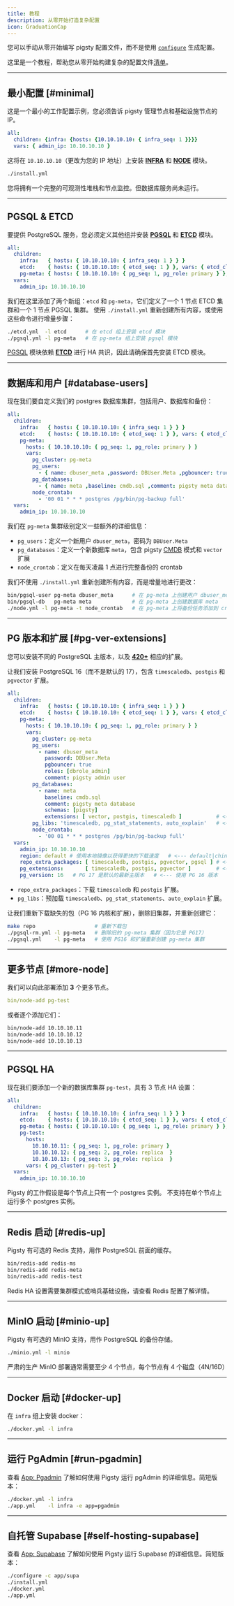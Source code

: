 ```yaml
---
title: 教程
description: 从零开始打造复杂配置
icon: GraduationCap
---
```


您可以手动从零开始编写 pigsty 配置文件，而不是使用 [`configure`](/zh/config/configure) 生成配置。

这里是一个教程，帮助您从零开始构建复杂的配置文件[清单](/zh/config/inventory)。


--------

## 最小配置 [#minimal]

这是一个最小的工作配置示例，您必须告诉 pigsty 管理节点和基础设施节点的 IP。

```yaml title="~/pigsty/pigsty.yml"
all:
  children: {infra: {hosts: {10.10.10.10: { infra_seq: 1 }}}}
  vars: { admin_ip: 10.10.10.10 }
```

这将在 `10.10.10.10`（更改为您的 IP 地址）上安装 [**INFRA**](/zh/infra) 和 [**NODE**](/zh/node) 模块。

```bash title="~/pigsty"
./install.yml
```

您将拥有一个完整的可观测性堆栈和节点监控。但数据库服务尚未运行。



--------

## PGSQL & ETCD

要提供 PostgreSQL 服务，您必须定义其他组并安装 [**PGSQL**](/zh/pgsql) 和 [**ETCD**](/zh/etcd) 模块。

```yaml title="~/pigsty/pigsty.yml"
all:
  children:
    infra:   { hosts: { 10.10.10.10: { infra_seq: 1 } } }
    etcd:    { hosts: { 10.10.10.10: { etcd_seq: 1 } }, vars: { etcd_cluster: etcd } }
    pg-meta: { hosts: { 10.10.10.10: { pg_seq: 1, pg_role: primary } }, vars: { pg_cluster: pg-meta } }
  vars:
    admin_ip: 10.10.10.10
```

我们在这里添加了两个新组：`etcd` 和 `pg-meta`，它们定义了一个 1 节点 ETCD 集群和一个 1 节点 PGSQL 集群。
使用 `./install.yml` 重新创建所有内容，或使用这些命令进行增量步骤：

```bash title="~/pigsty"
./etcd.yml  -l etcd      # 在 etcd 组上安装 etcd 模块
./pgsql.yml -l pg-meta   # 在 pg-meta 组上安装 pgsql 模块
```

[PGSQL](/zh/pgsql) 模块依赖 [**ETCD**](/zh/etcd) 进行 HA 共识，因此请确保首先安装 ETCD 模块。



--------

## 数据库和用户 [#database-users]

现在我们要自定义我们的 postgres 数据库集群，包括用户、数据库和备份：

```yaml title="~/pigsty/pigsty.yml"
all:
  children:
    infra:   { hosts: { 10.10.10.10: { infra_seq: 1 } } }
    etcd:    { hosts: { 10.10.10.10: { etcd_seq: 1 } }, vars: { etcd_cluster: etcd } }
    pg-meta:
      hosts: { 10.10.10.10: { pg_seq: 1, pg_role: primary } }
      vars:
        pg_cluster: pg-meta
        pg_users:
          - { name: dbuser_meta ,password: DBUser.Meta ,pgbouncer: true ,roles: [dbrole_admin] ,comment: admin user}
        pg_databases:
          - { name: meta ,baseline: cmdb.sql ,comment: pigsty meta database ,schemas: [pigsty] ,extensions: [vector]}
        node_crontab:
          - '00 01 * * * postgres /pg/bin/pg-backup full'
  vars:
    admin_ip: 10.10.10.10
```

我们在 `pg-meta` 集群级别定义一些额外的详细信息：

- `pg_users`：定义一个新用户 `dbuser_meta`，密码为 `DBUser.Meta`
- `pg_databases`：定义一个新数据库 `meta`，包含 pigsty [CMDB](/zh/config/cmdb) 模式和 `vector` 扩展
- `node_crontab`：定义在每天凌晨 1 点进行完整备份的 crontab

我们不使用 `./install.yml` 重新创建所有内容，而是增量地进行更改：

```bash title="~/pigsty"
bin/pgsql-user pg-meta dbuser_meta      # 在 pg-meta 上创建用户 dbuser_meta
bin/pgsql-db   pg-meta meta             # 在 pg-meta 上创建数据库 meta
./node.yml -l pg-meta -t node_crontab   # 在 pg-meta 上将备份任务添加到 crontab
```


--------

## PG 版本和扩展 [#pg-ver-extensions]

您可以安装不同的 PostgreSQL 主版本，以及 [**420+**](https://ext.pigsty.io/#/list) 相应的扩展。

让我们安装 PostgreSQL 16（而不是默认的 17），包含 `timescaledb`、`postgis` 和 `pgvector` 扩展。

```yaml title="~/pigsty/pigsty.yml"
all:
  children:
    infra:   { hosts: { 10.10.10.10: { infra_seq: 1 } } }
    etcd:    { hosts: { 10.10.10.10: { etcd_seq: 1 } }, vars: { etcd_cluster: etcd } }
    pg-meta:
      hosts: { 10.10.10.10: { pg_seq: 1, pg_role: primary } }
      vars:
        pg_cluster: pg-meta
        pg_users:
          - name: dbuser_meta
            password: DBUser.Meta
            pgbouncer: true
            roles: [dbrole_admin]
            comment: pigsty admin user
        pg_databases:
          - name: meta
            baseline: cmdb.sql
            comment: pigsty meta database
            schemas: [pigsty]
            extensions: [ vector, postgis, timescaledb ]           # <--- 创建扩展
        pg_libs: 'timescaledb, pg_stat_statements, auto_explain'   # <--- 加载扩展
        node_crontab:
          - '00 01 * * * postgres /pg/bin/pg-backup full'
  vars:
    admin_ip: 10.10.10.10
    region: default # 使用本地镜像以获得更快的下载速度   # <--- default|china|europe
    repo_extra_packages: [ timescaledb, postgis, pgvector, pgsql ] # <--- 下载扩展
    pg_extensions:       [ timescaledb, postgis, pgvector ]        # <--- 安装扩展
    pg_version: 16   # PG 17 是默认的最新主版本   # <--- 使用 PG 16 版本
```

- `repo_extra_packages`：下载 `timescaledb` 和 `postgis` 扩展。
- `pg_libs`：预加载 `timescaledb`、`pg_stat_statements`、`auto_explain` 扩展。

让我们重新下载缺失的包（PG 16 内核和扩展），删除旧集群，并重新创建它：

```bash
make repo                   # 重新下载包
./pgsql-rm.yml -l pg-meta   # 删除旧的 pg-meta 集群（因为它是 PG17）
./pgsql.yml    -l pg-meta   # 使用 PG16 和扩展重新创建 pg-meta 集群
````



--------

## 更多节点 [#more-node]

我们可以向此部署添加 **3** 个更多节点。

```yaml
bin/node-add pg-test
```

或者逐个添加它们：

```bash
bin/node-add 10.10.10.11
bin/node-add 10.10.10.12
bin/node-add 10.10.10.13
````


--------

## PGSQL HA

现在我们要添加一个新的数据库集群 `pg-test`，具有 3 节点 HA 设置：

```yaml title="~/pigsty/pigsty.yml"
all:
  children:
    infra:   { hosts: { 10.10.10.10: { infra_seq: 1 } } }
    etcd:    { hosts: { 10.10.10.10: { etcd_seq: 1 } }, vars: { etcd_cluster: etcd } }
    pg-meta: { hosts: { 10.10.10.10: { pg_seq: 1, pg_role: primary } }, vars: { pg_cluster: pg-meta } }
    pg-test:
      hosts:
        10.10.10.11: { pg_seq: 1, pg_role: primary }
        10.10.10.12: { pg_seq: 2, pg_role: replica  }
        10.10.10.13: { pg_seq: 3, pg_role: replica  }
      vars: { pg_cluster: pg-test }
  vars:
    admin_ip: 10.10.10.10
```

Pigsty 的工作假设是每个节点上只有一个 postgres 实例。
不支持在单个节点上运行多个 postgres 实例。



--------

## Redis 启动 [#redis-up]

Pigsty 有可选的 Redis 支持，用作 PostgreSQL 前面的缓存。

```bash
bin/redis-add redis-ms
bin/redis-add redis-meta
bin/redis-add redis-test

```

Redis HA 设置需要集群模式或哨兵基础设施，请查看 Redis 配置了解详情。


--------

## MinIO 启动 [#minio-up]

Pigsty 有可选的 MinIO 支持，用作 PostgreSQL 的备份存储。

```bash
./minio.yml -l minio
```

严肃的生产 MinIO 部署通常需要至少 4 个节点，每个节点有 4 个磁盘（4N/16D）


--------

## Docker 启动 [#docker-up]

在 `infra` 组上安装 docker：

```bash
./docker.yml -l infra
```

--------

## 运行 PgAdmin [#run-pgadmin]

查看 [App: Pgadmin](/zh/app/pgadmin) 了解如何使用 Pigsty 运行 pgAdmin 的详细信息。简短版本：

```bash
./docker.yml -l infra
./app.yml    -l infra -e app=pgadmin
```

--------

## 自托管 Supabase [#self-hosting-supabase]

查看 [App: Supabase](/zh/app/supabase) 了解如何使用 Pigsty 运行 Supabase 的详细信息。简短版本：

```bash
./configure -c app/supa
./install.yml
./docker.yml
./app.yml
```